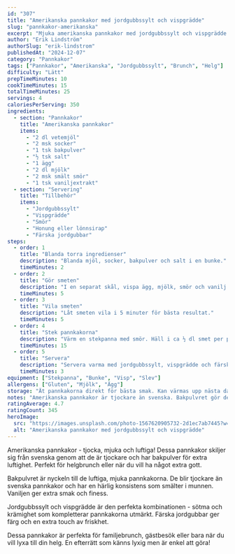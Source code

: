 ```yaml
---
id: "307"
title: "Amerikanska pannkakor med jordgubbssylt och vispgrädde"
slug: "pannkakor-amerikanska"
excerpt: "Mjuka amerikanska pannkakor med jordgubbssylt och vispgrädde. Perfekt för helgbrunch!"
author: "Erik Lindström"
authorSlug: "erik-lindstrom"
publishedAt: "2024-12-07"
category: "Pannkakor"
tags: ["Pannkakor", "Amerikanska", "Jordgubbssylt", "Brunch", "Helg"]
difficulty: "Lätt"
prepTimeMinutes: 10
cookTimeMinutes: 15
totalTimeMinutes: 25
servings: 4
caloriesPerServing: 350
ingredients:
  - section: "Pannkakor"
    title: "Amerikanska pannkakor"
    items:
      - "2 dl vetemjöl"
      - "2 msk socker"
      - "1 tsk bakpulver"
      - "½ tsk salt"
      - "1 ägg"
      - "2 dl mjölk"
      - "2 msk smält smör"
      - "1 tsk vaniljextrakt"
  - section: "Servering"
    title: "Tillbehör"
    items:
      - "Jordgubbssylt"
      - "Vispgrädde"
      - "Smör"
      - "Honung eller lönnsirap"
      - "Färska jordgubbar"
steps:
  - order: 1
    title: "Blanda torra ingredienser"
    description: "Blanda mjöl, socker, bakpulver och salt i en bunke."
    timeMinutes: 2
  - order: 2
    title: "Gör smeten"
    description: "I en separat skål, vispa ägg, mjölk, smör och vanilj. Häll i de torra ingredienserna och vispa tills slätt."
    timeMinutes: 5
  - order: 3
    title: "Vila smeten"
    description: "Låt smeten vila i 5 minuter för bästa resultat."
    timeMinutes: 5
  - order: 4
    title: "Stek pannkakorna"
    description: "Värm en stekpanna med smör. Häll i ca ½ dl smet per pannkaka. Stek tills bubbler bildas på ytan, vänd och stek på andra sidan."
    timeMinutes: 15
  - order: 5
    title: "Servera"
    description: "Servera varma med jordgubbssylt, vispgrädde och färska jordgubbar."
    timeMinutes: 3
equipment: ["Stekpanna", "Bunke", "Visp", "Slev"]
allergens: ["Gluten", "Mjölk", "Ägg"]
storage: "Ät pannkakorna direkt för bästa smak. Kan värmas upp nästa dag."
notes: "Amerikanska pannkakor är tjockare än svenska. Bakpulvret gör dem luftiga och mjuka. Jordgubbssylt och vispgrädde är klassisk kombination. För extra lyx: Tillsätt färska bär!"
ratingAverage: 4.7
ratingCount: 345
heroImage:
  src: "https://images.unsplash.com/photo-1567620905732-2d1ec7ab7445?w=1200&q=80"
  alt: "Amerikanska pannkakor med jordgubbssylt och vispgrädde"
---
```


Amerikanska pannkakor - tjocka, mjuka och luftiga! Dessa pannkakor skiljer sig från svenska genom att de är tjockare och har bakpulver för extra luftighet. Perfekt för helgbrunch eller när du vill ha något extra gott.

Bakpulvret är nyckeln till de luftiga, mjuka pannkakorna. De blir tjockare än svenska pannkakor och har en härlig konsistens som smälter i munnen. Vaniljen ger extra smak och finess.

Jordgubbssylt och vispgrädde är den perfekta kombinationen - sötma och krämighet som kompletterar pannkakorna utmärkt. Färska jordgubbar ger färg och en extra touch av friskhet.

Dessa pannkakor är perfekta för familjebrunch, gästbesök eller bara när du vill lyxa till din helg. En efterrätt som känns lyxig men är enkel att göra!
